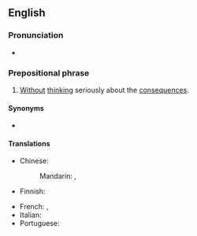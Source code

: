 ==English==

===Pronunciation===
* {{audio|en|En-au-on a whim.ogg|Audio (AU)}}

===Prepositional phrase===
{{en-PP}}

# {{lb|en|idiomatic}} [[without|Without]] [[think]]ing seriously about the [[consequences]].

====Synonyms====
* {{l|en|on a lark}}

====Translations====
{{trans-top|without thinking seriously about the consequences}}
* Chinese:
*: Mandarin: {{t+|cmn|心血來潮}}, {{t+|cmn|心血来潮|tr=xīnxuèláicháo}}
* Finnish: {{t|fi|hetken mielijohteesta}}
{{trans-mid}}
* French: {{t+|fr|sur un coup de tête}}, {{t+|fr|à l'emporte-pièce}}
* Italian: {{t|it|alla leggera}}
* Portuguese: {{t|pt|num repente}}
{{trans-bottom}}